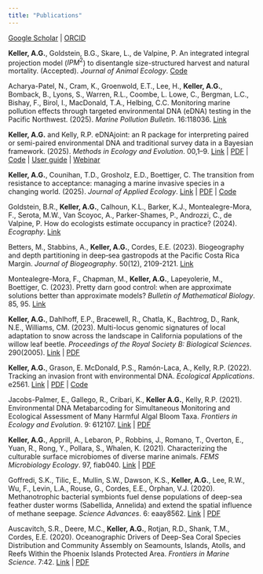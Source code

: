 ---
title: "Publications"
---

[Google Scholar](https://scholar.google.com/citations?user=5FiapqgAAAAJ&hl=en&oi=ao) \| [ORCID](https://orcid.org/0000-0001-6068-0173)

**Keller, A.G.**, Goldstein, B.G., Skare, L., de Valpine, P. An integrated integral projection model ($IPM^2$) to disentangle size-structured harvest and natural mortality. (Accepted). *Journal of Animal Ecology*. [Code](https://github.com/abigailkeller/IPMsquared)

Acharya-Patel, N., Cram, K., Groenwold, E.T., Lee, H., **Keller, A.G.**, Bomback, B., Lyons, S., Warren, R.L., Coombe, L. Lowe, C., Bergman, L.C., Bishay, F., Birol, I., MacDonald, T.A., Helbing, C.C. Monitoring marine pollution effects through targeted environmental DNA (eDNA) testing in the Pacific Northwest. (2025). *Marine Pollution Bulletin*. 16:118036. [Link](https://doi.org/10.1016/j.marpolbul.2025.118036)

**Keller, A.G.** and Kelly, R.P. eDNAjoint: an R package for interpreting paired or semi-paired environmental DNA and traditional survey data in a Bayesian framework. (2025). *Methods in Ecology and Evolution*. 00,1–9. [Link](https://doi.org/10.1111/2041-210X.70000) \| [PDF](assets/pubs/Keller_2025b.pdf) \| [Code](https://github.com/ropensci/eDNAjoint) \| [User guide](https://ednajoint.netlify.app/) \| [Webinar](https://www.youtube.com/watch?v=_fBllgza4jU)

**Keller, A.G.**, Counihan, T.D., Grosholz, E.D., Boettiger, C. The transition from resistance to acceptance: managing a marine invasive species in a changing world. (2025). *Journal of Applied Ecology*. [Link](https://doi.org/10.1111/1365-2664.14881) \| [PDF](assets/pubs/Keller_2025a.pdf) \| [Code](https://github.com/abigailkeller/resist-accept)

Goldstein, B.R., **Keller, A.G.**, Calhoun, K.L., Barker, K.J., Montealegre-Mora, F., Serota, M.W., Van Scoyoc, A., Parker-Shames, P., Androzzi, C., de Valpine, P. How do ecologists estimate occupancy in practice? (2024). *Ecography*. [Link](https://doi.org/10.1111/ecog.07402)

Betters, M., Stabbins, A., **Keller, A.G.**, Cordes, E.E. (2023). Biogeography and depth partitioning in deep‐sea gastropods at the Pacific Costa Rica Margin. *Journal of Biogeography*. 50(12), 2109-2121. [Link](https://doi.org/10.1111/jbi.14722) 

Montealegre-Mora, F., Chapman, M., **Keller, A.G.**, Lapeyolerie, M., Boettiger, C. (2023). Pretty darn good control: when are approximate solutions better than approximate models? *Bulletin of Mathematical Biology*. 85, 95. [Link](https://doi.org/10.1007/s11538-023-01198-5)

**Keller, A.G.**, Dahlhoff, E.P., Bracewell, R., Chatla, K., Bachtrog, D., Rank, N.E., Williams, CM. (2023). Multi-locus genomic signatures of local adaptation to snow across the landscape in California populations of the willow leaf beetle. *Proceedings of the Royal Society B: Biological Sciences*. 290(2005). [Link](https://doi.org/10.1098/rspb.2023.0630) \| [PDF](assets/pubs/Keller_2023.pdf)

**Keller, A.G.**, Grason, E. McDonald, P.S., Ramón-Laca, A., Kelly, R.P. (2022). Tracking an invasion front with environmental DNA. *Ecological Applications*. e2561. [Link](https://doi.org/10.1002/eap.2561) \| [PDF](assets/pubs/Keller_2022.pdf) | [Code](https://github.com/abigailkeller/tracking_invasion_front)

Jacobs-Palmer, E., Gallego, R., Cribari, K., **Keller A.G.**, Kelly, R.P. (2021). Environmental DNA Metabarcoding for Simultaneous Monitoring and Ecological Assessment of Many Harmful Algal Bloom Taxa. *Frontiers in Ecology and Evolution*. 9: 612107. [Link](https://doi.org/10.3389/fevo.2021.612107) \| [PDF](assets/pubs/Jacobs-Palmer_2021.pdf)

**Keller, A.G.**, Apprill, A., Lebaron, P., Robbins, J., Romano, T., Overton, E., Yuan, R., Rong, Y., Pollara, S., Whalen, K. (2021). Characterizing the culturable surface microbiomes of diverse marine animals. *FEMS Microbiology Ecology*. 97, fiab040. [Link](https://doi.org/10.1093/femsec/fiab040) \| [PDF](assets/pubs/Keller_2021.pdf)

Goffredi, S.K., Tilic, E., Mullin, S.W., Dawson, K.S., **Keller, A.G.**, Lee, R.W., Wu, F., Levin, L.A., Rouse, G., Cordes, E.E., Orphan, V.J. (2020). Methanotrophic bacterial symbionts fuel dense populations of deep-sea feather duster worms (Sabellida, Annelida) and extend the spatial influence of methane seepage. *Science Advances*. 6: eaay8562. [Link](https://doi.org/10.1126/sciadv.aay8562) \| [PDF](assets/pubs/Goffredi_2020.pdf)

Auscavitch, S.R., Deere, M.C., **Keller, A.G.**, Rotjan, R.D., Shank, T.M., Cordes, E.E. (2020). Oceanographic Drivers of Deep-Sea Coral Species Distribution and Community Assembly on Seamounts, Islands, Atolls, and Reefs Within the Phoenix Islands Protected Area. *Frontiers in Marine Science*. 7:42. [Link](https://doi.org/10.3389/fmars.2020.00042) \| [PDF](assets/pubs/Auscavitch_2020.pdf)

